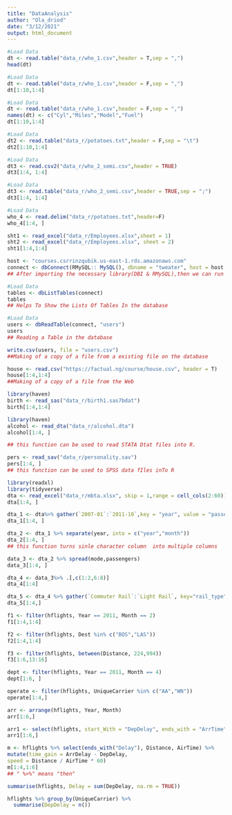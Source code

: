 ```yaml
---
title: "DataAnalysis"
author: "Ola_driod"
date: "3/12/2021"
output: html_document
---
```


```r
#Load Data
dt <- read.table("data_r/who_1.csv",header = T,sep = ",")
head(dt)


```

```r
#Load Data
dt <- read.table("data_r/who_1.csv",header = F,sep = ",")
dt[1:10,1:4]


```



```r
#Load Data
dt <- read.table("data_r/who_1.csv",header = F,sep = ",")
names(dt) <- c("Cyl","Miles","Model","Fuel")
dt[1:10,1:4]


```



```r
#Load Data
dt2 <- read.table("data_r/potatoes.txt",header = F,sep = "\t")
dt2[1:10,1:4]
```


```r
#Load Data
dt3 <- read.csv2("data_r/who_2_semi.csv",header = TRUE)
dt3[1:4, 1:4]

```

```r
#Load Data
dt3 <- read.table("data_r/who_2_semi.csv",header = TRUE,sep = ";")
dt3[1:4, 1:4]


```
```r
#Load Data
who_4 <- read.delim("data_r/potatoes.txt",header=F)
who_4[1:4, ]


```


```r
sht1 <- read_excel("data_r/Employees.xlsx",sheet = 1)
sht2 <- read_excel("data_r/Employees.xlsx", sheet = 2)
sht1[1:4,1:4]

```


```r
host <- "courses.csrrinzqubik.us-east-1.rds.amazonaws.com"
connect <- dbConnect(RMySQL:: MySQL(), dbname = "tweater", host = host, port = 3306, user = "student", password = "datacamp")
## After importing the necessary library(DBI & RMySQL),then we can run this to make connect to the database....

```

```r
#Load Data
tables <- dbListTables(connect)
tables
## Helps To Show the Lists Of Tables In the database
```
```r
#Load Data
users <- dbReadTable(connect, "users")
users
## Reading a Table in the database
```

```r
write.csv(users, file = "users.csv")
##Making of a copy of a file from a existing file on the database
```

```r
house <- read.csv("https://factual.ng/course/house.csv", header = T)
house[1:4,1:4]
##Making of a copy of a file from the Web

```

```r
library(haven)
birth <- read_sas("data_r/birth1.sas7bdat")
birth[1:4,1:4]
```

```r
library(haven)
alcohol <- read_dta("data_r/alcohol.dta")
alcohol[1:4, ]

## this function can be used to read STATA Dtat files into R.
```

```r
pers <- read_sav("data_r/personality.sav")
pers[1:4, ]
## this function can be used to SPSS data fIles inTo R
```


```r
library(readxl)
library(tidyverse)
dta <- read_excel("data_r/mbta.xlsx", skip = 1,range = cell_cols(2:60))
dta[1:4, ]

```

```r
dta_1 <- dta%>% gather(`2007-01`:`2011-10`,key = "year", value = "passengers")
dta_1[1:4, ]

```
```r
dta_2 <- dta_1 %>% separate(year, into = c("year","month"))
dta_2[1:4, ]
## this function turns sinle character column  into multiple columns
```

```r
data_3 <- dta_2 %>% spread(mode,passengers)
data_3[1:4, ]
```

```r
dta_4 <- data_3%>% .[,c(1:2,6:8)]
dta_4[1:4]

```

```r
dta_5 <- dta_4 %>% gather(`Commuter Rail`:`Light Rail`, key="rail_type",value = "passengers")
dta_5[1:4,]

```

```r
f1 <- filter(hflights, Year == 2011, Month == 2)
f1[1:4,1:4]
```

```r
f2 <- filter(hflights, Dest %in% c("BOS","LAS"))
f2[1:4,1:4]
```

```r
f3 <- filter(hflights, between(Distance, 224,994))
f3[1:6,13:16]
```

```r
dept <- filter(hflights, Year == 2011, Month == 4)
dept[1:6, ]
```

```r
operate <- filter(hflights, UniqueCarrier %in% c("AA","WN"))
operate[1:4,]
```

```r
arr <- arrange(hflights, Year, Month)
arr[1:6,]
```

```r
arr1 <- select(hflights, start_With = "DepDelay", ends_with = "ArrTime")
arr1[1:6,]
```

```r
m <- hflights %>% select(ends_with("Delay"), Distance, AirTime) %>%
mutate(time_gain = ArrDelay - DepDelay,
speed = Distance / AirTime * 60)
m[1:4,1:6]
## " %>%" means "then"
```

```r
summarise(hflights, Delay = sum(DepDelay, na.rm = TRUE))
```

```r
hflights %>% group_by(UniqueCarrier) %>%
  summarise(DepDelay = n())
```

```r

```
